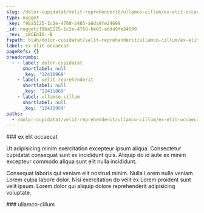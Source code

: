 ```yaml
---
slug: /dolor-cupidatat/velit-reprehenderit/ullamco-cillum/ex-elit-occaecat
type: nugget
_key: f9ba5125-1c2e-4768-b465-a6da9fe24699
_id: nugget/f9ba5125-1c2e-4768-b465-a6da9fe24699
_rev: _iKCEnI6--B
fspath: blah/dolor-cupidatat/velit-reprehenderit/ullamco-cillum/ex-elit-occaecat.md
label: ex elit occaecat
pageRefs: {}
breadcrumbs:
  - - label: dolor-cupidatat
      shortlabel: null
      _key: '12410969'
    - label: velit-reprehenderit
      shortlabel: null
      _key: '12411869'
    - label: ullamco-cillum
      shortlabel: null
      _key: '12411959'
paths:
  - /dolor-cupidatat/velit-reprehenderit/ullamco-cillum/ex-elit-occaecat
---
```


<NuggetArea>
<Nugget slug="/dolor-cupidatat/velit-reprehenderit/ullamco-cillum/ex-elit-occaecat" type="nugget" _key="f9ba5125-1c2e-4768-b465-a6da9fe24699" _id="nugget/f9ba5125-1c2e-4768-b465-a6da9fe24699" _rev="_iKCEnI6--B" fspath="blah/dolor-cupidatat/velit-reprehenderit/ullamco-cillum/ex-elit-occaecat.md" label="ex elit occaecat" paths="/dolor-cupidatat/velit-reprehenderit/ullamco-cillum/ex-elit-occaecat">
<NuggetBody>
### ex elit occaecat

Ut adipisicing minim exercitation excepteur ipsum aliqua. Consectetur cupidatat consequat sunt ex incididunt quis. Aliquip do id aute ex minim excepteur commodo aliqua sunt elit nulla incididunt.

Consequat laboris qui veniam elit nostrud minim. Nulla Lorem nulla veniam Lorem culpa labore dolor. Nisi exercitation do velit ex Lorem proident sunt velit ipsum. Lorem dolor qui aliquip dolore reprehenderit adipisicing voluptate.

</NuggetBody>
<Breadcrumbs>
<Crumbs>
<Crumb _key="12410969" label="dolor-cupidatat" /><Crumb _key="12411869" label="velit-reprehenderit" /><Crumb _key="12411959" label="ullamco-cillum" />
</Crumbs>
</Breadcrumbs>
</Nugget>

<NuggetsInbound>
</NuggetsInbound>
<NuggetsOutbound>
</NuggetsOutbound>
</NuggetArea>
<PassagesInbound>
<Passage direction="inbound" type="passage" _key="12411959" _id="passage/12411959" _rev="_iKCEnI6---" label="ullamco-cillum" passage="ullamco-cillum" fspath="blah/dolor-cupidatat/velit-reprehenderit/ullamco-cillum" paths="/dolor-cupidatat/velit-reprehenderit/ullamco-cillum" slug="/dolor-cupidatat/velit-reprehenderit/ullamco-cillum">
<NuggetBody>
### ullamco-cillum

</NuggetBody>
<Breadcrumbs>
<Crumbs>
<Crumb _key="12410969" label="dolor-cupidatat" /><Crumb _key="12411869" label="velit-reprehenderit" />
</Crumbs>
</Breadcrumbs>
</Passage>

</PassagesInbound>
<PassagesOutbound>
</PassagesOutbound>